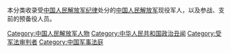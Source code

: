 本分类收录受[[中国人民解放军纪律条令|中国人民解放军纪律]]处分的[[中国人民解放军|中国人民解放军]]现役军人，以及参战、支前的预备役人员。
[[Category:中国人民解放军人物|Category:中国人民解放军人物]]
[[Category:中华人民共和国政治丑闻|Category:中华人民共和国政治丑闻]]
[[Category:受军法审判者|Category:受军法审判者]]
[[Category:中国军事法庭|Category:中国军事法庭]]